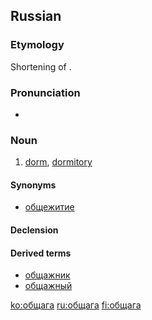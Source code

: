 ==Russian==

===Etymology===
Shortening of {{term|общежитие||sc=Cyrl|tr=obščežítie|lang=ru}}.

===Pronunciation===
* {{IPA|/ɐpˈɕːægə/|lang=ru}}

===Noun===
{{ru-noun|обща́га|f|обща́ги|обща́ги}}

# {{context|colloquial|slang|lang=ru}} [[dorm]], [[dormitory]]

====Synonyms====
*[[общежитие]]

====Declension====
{{ru-noun-inan-vel-а-1|общаг|обща́г}}

====Derived terms====
*[[общажник]] {{pos n}}
*[[общажный]] {{pos a}}

[[ko:общага]]
[[ru:общага]]
[[fi:общага]]